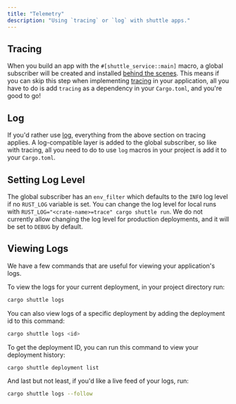 ```yaml
---
title: "Telemetry"
description: "Using `tracing` or `log` with shuttle apps."
---
```


## Tracing

When you build an app with the `#[shuttle_service::main]` macro, a global subscriber will be created and installed
[behind the scenes](https://github.com/shuttle-hq/shuttle/blob/001dbcfcf47066713598f00a98f4972de450ff3b/codegen/src/main/mod.rs#L237-L245).
This means if you can skip this step when implementing [tracing](https://docs.rs/tracing/latest/tracing/) in your application, 
all you have to do is add `tracing` as a dependency in your `Cargo.toml`, and you're good to go!

## Log

If you'd rather use [log](https://docs.rs/log/latest/log/), everything from the above section on tracing applies.
A log-compatible layer is added to the global subscriber, so like with tracing, all you need to do to use `log` macros
in your project is add it to your `Cargo.toml`.

## Setting Log Level

The global subscriber has an `env_filter` which defaults to the `INFO` log level if no `RUST_LOG` variable is set. You can change the log level for local runs
with `RUST_LOG="<crate-name>=trace" cargo shuttle run`. We do not currently allow changing the log level for production deployments, and it will be set to `DEBUG` by default.

## Viewing Logs

We have a few commands that are useful for viewing your application's logs. 

To view the logs for your current deployment, in your project directory run:

```bash
cargo shuttle logs
```

You can also view logs of a specific deployment by adding the deployment id to this command:

```bash
cargo shuttle logs <id>
```

To get the deployment ID, you can run this command to view your deployment history:

```bash
cargo shuttle deployment list
```

And last but not least, if you'd like a live feed of your logs, run:

```bash
cargo shuttle logs --follow
```
